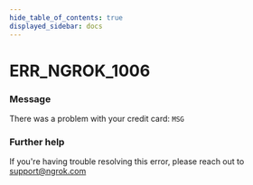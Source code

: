 ```yaml
---
hide_table_of_contents: true
displayed_sidebar: docs
---
```



# ERR_NGROK_1006

### Message

There was a problem with your credit card: `MSG`

### Further help

If you're having trouble resolving this error, please reach out to [support@ngrok.com](mailto:support@ngrok.com?subject=Help%20with%20ERR_NGROK_1006)

<ErrorDetails error="err_ngrok_1006" />
